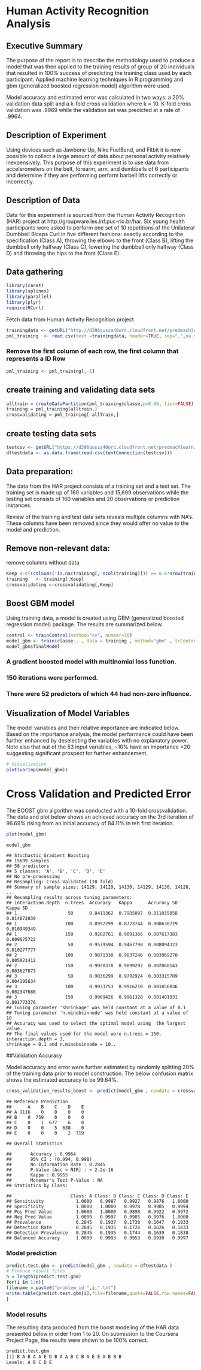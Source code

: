 

# Human Activity Recognition Analysis

## Executive Summary

The purpose of the report is to describe the methodology used to produce a model that was
then applied to the training results of group of 20 individuals that resulted
in 100% success of predicting the training class used by each participant.
Applied machine learning techniques in R programming and gbm (generalized
boosted regression model) algorithm were used.

Model accuracy and estimated error was calculated in two ways: a 20% validation data 
split and a k-fold cross validation where k = 10. K-fold cross validation was
.9969 while the validation set was predicted at a rate of .9964.

## Description of Experiment

Using devices
such as Jawbone Up, Nike FuelBand, and Fitbit it is now possible to collect a
large amount of data about personal activity relatively inexpensively. This
purpose of this experiment is to use data from accelerometers on the belt,
forearm, arm, and dumbbells of 6 participants and determine if they are performing
perform barbell lifts correctly or incorrectly.



## Description of Data

Data for this experiment is sourced from the Human Activity Recognition (HAR) project
at http://groupware.les.inf.puc-rio.br/har. Six young health participants were asked to perform one set of 10 repetitions of
the Unilateral Dumbbell Biceps Curl in five different fashions: exactly according to the specification (Class A), throwing the elbows to the front
(Class B), lifting the dumbbell only halfway (Class C), lowering the dumbbell only halfway (Class D) and throwing the hips to the front (Class E).



## Data gathering

```r
library(caret)
library(splines)
library(parallel)
library(plyr)
require(RCurl)
```

Fetch data from Human Activity Recognition project

```r
trainingdata <- getURL("http://d396qusza40orc.cloudfront.net/predmachlearn/pml-training.csv")
pml_training  <- read.csv(text =trainingdata, header=TRUE, sep=",",na.strings=c("NA",""))
```

### Remove the first column of each row,  the first column that represents a ID Row
```r
pml_training <- pml_training[,-1] 
```


## create training and validating data sets

```r
alltrain = createDataPartition(pml_training$classe,p=0.80, list=FALSE)
training = pml_training[alltrain,]
crossvalidating = pml_training[-allTrain,]
```

## create testing data sets
```r
testcsv <- getURL("https://d396qusza40orc.cloudfront.net/predmachlearn/pml-testing.csv")
dftestdata <- as.data.frame(read.csv(textConnection(testcsv)))
```


## Data preparation:

The data from the HAR project consists of a training set and a test set. The training set is made up of 160 variables and 15,699 observations while the testing set consists of 160 variables and 20 observations or
prediction instances. 

Review of the training and test data sets reveals multiple columns with NA’s. These columns have been removed since they would offer no
value to the model and prediction.  

## Remove non-relevant data: 
remove columns without data
```r
Keep <-c((colSums(!is.na(training[,-ncol(training)])) >= 0.6*nrow(training)))
training   <- training[,Keep]
crossvalidating <-crossvalidating[,Keep]
```

## Boost GBM model


Using training data, a model is created using GBM (generalized boosted regression model) package. The results are summarized below.

```r
control <- trainControl(method="cv", number=10)
model_gbm <- train(classe~. , data = training , method="gbm" , trControl=control ,  verbose = FALSE )
model_gbm$finalModel
```

### A gradient boosted model with multinomial loss function.
### 150 iterations were performed.
### There were 52 predictors of which 44 had non-zero influence.



## Visualization of Model Variables

The model variables and their relative importance are indicated below. Based on the importance analysis, the model performance could have been further enhanced by deselecting the variables with no explanatory power. Note also that out of the 53 input variables, ~10% have an importance >20 suggesting significant prospect for further enhancement.

```r
# Visualization
plot(varImp(model_gbm))
```



# Cross Validation and Predicted Error

The BOOST gbm algorithm was conducted with a 10-fold crossvalidation. The data and plot below shows an achieved accuracy on the 3rd
iteration of 96.69% rising from an initial accuracy of 84.11% in teh first iteration.
```r
plot(model_gbm)
```

```r
model_gbm
```

```
## Stochastic Gradient Boosting 
## 15699 samples
## 58 predictors
## 5 classes: 'A', 'B', 'C', 'D', 'E' 
## No pre-processing
## Resampling: Cross-Validated (10 fold)
## Summary of sample sizes: 14129, 14129, 14130, 14129, 14130, 14128, ... 
## Resampling results across tuning parameters:
## interaction.depth  n.trees  Accuracy   Kappa      Accuracy SD  Kappa SD
## 1                   50      0.8411362  0.7985087  0.011015858  0.014072039
## 1                  100      0.8992299  0.8723744  0.008630729  0.010949349
## 1                  150      0.9282761  0.9091366  0.007617383  0.009675722
## 2                   50      0.9579594  0.9467798  0.008094323  0.010277777
## 2                  100      0.9871330  0.9837246  0.003969270  0.005021412
## 2                  150      0.9920378  0.9899292  0.002868143  0.003627873
## 3                   50      0.9836299  0.9792924  0.003315789  0.004195634
## 3                  100      0.9933753  0.9916210  0.001856036  0.002347686  
## 3                  150      0.9969426  0.9961328  0.001401931  0.001773376
## Tuning parameter 'shrinkage' was held constant at a value of 0.1
## Tuning parameter 'n.minobsinnode' was held constant at a value of 10
## Accuracy was used to select the optimal model using  the largest value.
## The final values used for the model were n.trees = 150, interaction.depth = 3,
shrinkage = 0.1 and n.minobsinnode = 10..
```

##Validation Accuracy

Model accuracy and error were further estimated by randomly splitting 20% of the training data prior to model construction.
The below confusion matrix shows the estimated accuracy to be 99.64%.

```r
cross_validation_results_boost <- predict(model_gbm , newdata = crossvalidating)confusionMatrix(df.val$classe , cross_validation_results_boost)Confusion Matrix and Statistics
```

```
## Reference Prediction
##      A    B    C    D    E
## A 1116    0    0    0    0
## B    0  759    0    0    0
## C    0    1  677    6    0
## D    0    0    5  638    0
## E    0    0    0    2  719

## Overall Statistics                                                       
##       Accuracy : 0.9964
##       95% CI : (0.994, 0.998)
##       No Information Rate : 0.2845
##       P-Value [Acc > NIR] : < 2.2e-16
##       Kappa : 0.9955         
##       Mcnemar's Test P-Value : NA            
## Statistics by Class:

##                      Class: A Class: B Class: C Class: D Class: E
## Sensitivity            1.0000   0.9987   0.9927   0.9876   1.0000
## Specificity            1.0000   1.0000   0.9978   0.9985   0.9994
## Pos Pred Value         1.0000   1.0000   0.9898   0.9922   0.9972
## Neg Pred Value         1.0000   0.9997   0.9985   0.9976   1.0000
## Prevalence             0.2845   0.1937   0.1738   0.1647   0.1833
## Detection Rate         0.2845   0.1935   0.1726   0.1626   0.1833
## Detection Prevalence   0.2845   0.1935   0.1744   0.1639   0.1838
## Balanced Accuracy      1.0000   0.9993   0.9953   0.9930   0.9997
```

### Model prediction

```r
predict.test.gbm <- predict(model_gbm , newdata = dftestdata )
# Produce result files
n = length(predict.test.gbm)
for(i in 1:n){
filename = paste0("problem_id_",i,".txt")
write.table(predict.test.gbm[i],file=filename,quote=FALSE,row.names=FALSE,col.names=FALSE)
}
```
### Model results
The resulting data produced from the boost modeling of the HAR data presented below in order from 1 to 20. On submission to the Coursera Project Page, the results were shown to be 100% correct.

```r
predict.test.gbm
[1] B A B A A E D B A A B C B A E E A B B B 
Levels: A B C D E
```

